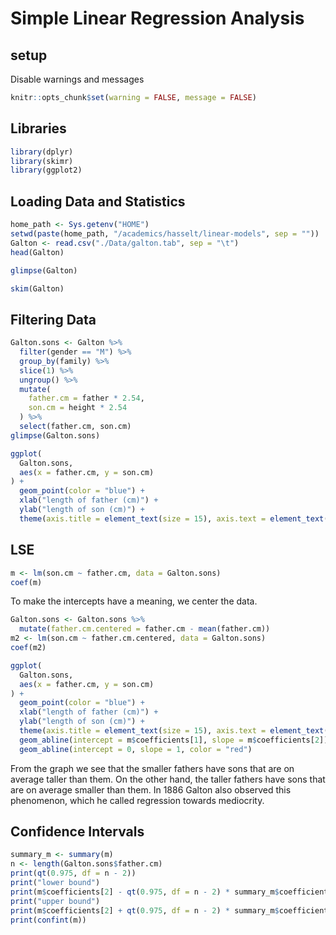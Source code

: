 # Simple Linear Regression Analysis

## setup
Disable warnings and messages
```r
knitr::opts_chunk$set(warning = FALSE, message = FALSE)
```
## Libraries
```r
library(dplyr)
library(skimr)
library(ggplot2)
```
## Loading Data and Statistics
```r
home_path <- Sys.getenv("HOME")
setwd(paste(home_path, "/academics/hasselt/linear-models", sep = ""))
Galton <- read.csv("./Data/galton.tab", sep = "\t")
head(Galton)
```
```r
glimpse(Galton)
```

```r
skim(Galton)
```

## Filtering Data
```r
Galton.sons <- Galton %>%
  filter(gender == "M") %>%
  group_by(family) %>%
  slice(1) %>%
  ungroup() %>%
  mutate(
    father.cm = father * 2.54,
    son.cm = height * 2.54
  ) %>%
  select(father.cm, son.cm)
glimpse(Galton.sons)
```

```r
ggplot(
  Galton.sons,
  aes(x = father.cm, y = son.cm)
) +
  geom_point(color = "blue") +
  xlab("length of father (cm)") +
  ylab("length of son (cm)") +
  theme(axis.title = element_text(size = 15), axis.text = element_text(size = 15))
```

## LSE
```r
m <- lm(son.cm ~ father.cm, data = Galton.sons)
coef(m)
```
To make the intercepts have a meaning, we center the data.
```r
Galton.sons <- Galton.sons %>%
  mutate(father.cm.centered = father.cm - mean(father.cm))
m2 <- lm(son.cm ~ father.cm.centered, data = Galton.sons)
coef(m2)
```
```r
ggplot(
  Galton.sons,
  aes(x = father.cm, y = son.cm)
) +
  geom_point(color = "blue") +
  xlab("length of father (cm)") +
  ylab("length of son (cm)") +
  theme(axis.title = element_text(size = 15), axis.text = element_text(size = 15)) +
  geom_abline(intercept = m$coefficients[1], slope = m$coefficients[2]) +
  geom_abline(intercept = 0, slope = 1, color = "red")
```
From the graph we see that the smaller fathers have sons that are on average taller than them. On the other hand, the taller fathers have sons that are on average smaller than them. In 1886 Galton also observed this phenomenon, which he called regression towards mediocrity.

## Confidence Intervals
```r
summary_m <- summary(m)
n <- length(Galton.sons$father.cm)
print(qt(0.975, df = n - 2))
print("lower bound")
print(m$coefficients[2] - qt(0.975, df = n - 2) * summary_m$coefficients[2, 2])
print("upper bound")
print(m$coefficients[2] + qt(0.975, df = n - 2) * summary_m$coefficients[2, 2])
print(confint(m))
```